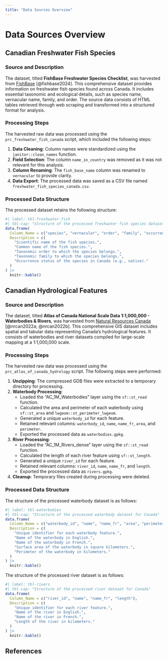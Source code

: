 ```yaml
---
title: "Data Sources Overview"
---
```


# Data Sources Overview

## Canadian Freshwater Fish Species {#sec-freshwater-fish}

### Source and Description

The dataset, titled **FishBase Freshwater Species Checklist**, was harvested from [FishBase](https://www.fishbase.se/) [@fishbase2024]. This comprehensive dataset provides information on freshwater fish species found across Canada. It includes essential taxonomic and ecological details, such as species name, vernacular name, family, and order. The source data consists of HTML tables retrieved through web scraping and transformed into a structured format for analysis.

### Processing Steps

The harvested raw data was processed using the `prc_freshwater_fish_canada` script, which included the following steps:

1. **Data Cleaning**: Column names were standardized using the `janitor::clean_names` function.
2. **Field Selection**: The column `name_in_country` was removed as it was not relevant for this analysis.
3. **Column Renaming**: The `fish_base_name` column was renamed to `vernacular` to provide clarity.
4. **Data Export**: The processed data was saved as a CSV file named `freshwater_fish_species_canada.csv`.

### Processed Data Structure

The processed dataset retains the following structure:

```r
#| label: tbl-freshwater-fish
#| tbl-cap: "Structure of the processed freshwater fish species dataset for Canada"
data.frame(
  Column_Name = c("species", "vernacular", "order", "family", "occurrence"),
  Description = c(
    "Scientific name of the fish species.",
    "Common name of the fish species.",
    "Taxonomic order to which the species belongs.",
    "Taxonomic family to which the species belongs.",
    "Occurrence status of the species in Canada (e.g., native)."
  )
) |>
  knitr::kable()
```

## Canadian Hydrological Features {#sec-canadian-hydrology}

### Source and Description

The dataset, titled **Atlas of Canada National Scale Data 1:1,000,000 - Waterbodies & Rivers**, was harvested from [Natural Resources Canada](https://open.canada.ca/data/en/dataset/e9931fc7-034c-52ad-91c5-6c64d4ba0065) [@nrcan2022a; @nrcan2022b]. This comprehensive GIS dataset includes spatial and tabular data representing Canada's hydrological features. It consists of waterbodies and river datasets compiled for large-scale mapping at a 1:1,000,000 scale. 

### Processing Steps

The harvested raw data was processed using the `prc_atlas_of_canada_hydrology` script. The following steps were performed:

1. **Unzipping**: The compressed GDB files were extracted to a temporary directory for processing.
2. **Waterbody Processing**:
   - Loaded the "AC_1M_Waterbodies" layer using the `sf::st_read` function.
   - Calculated the area and perimeter of each waterbody using `sf::st_area` and `lwgeom::st_perimeter_lwgeom`.
   - Generated a unique `waterbody_id` for each feature.
   - Retained relevant columns: `waterbody_id`, `name`, `name_fr`, `area`, and `perimeter`.
   - Exported the processed data as `waterbodies.gpkg`.
3. **River Processing**:
   - Loaded the "AC_1M_Rivers_dense" layer using the `sf::st_read` function.
   - Calculated the length of each river feature using `sf::st_length`.
   - Generated a unique `river_id` for each feature.
   - Retained relevant columns: `river_id`, `name`, `name_fr`, and `length`.
   - Exported the processed data as `rivers.gpkg`.
4. **Cleanup**: Temporary files created during processing were deleted.

### Processed Data Structure

The structure of the processed waterbody dataset is as follows:

```r
#| label: tbl-waterbodies
#| tbl-cap: "Structure of the processed waterbody dataset for Canada"
data.frame(
  Column_Name = c("waterbody_id", "name", "name_fr", "area", "perimeter"),
  Description = c(
    "Unique identifier for each waterbody feature.",
    "Name of the waterbody in English.",
    "Name of the waterbody in French.",
    "Surface area of the waterbody in square kilometers.",
    "Perimeter of the waterbody in kilometers."
  )
) |>
  knitr::kable()
```

The structure of the processed river dataset is as follows:

```r
#| label: tbl-rivers
#| tbl-cap: "Structure of the processed river dataset for Canada"
data.frame(
  Column_Name = c("river_id", "name", "name_fr", "length"),
  Description = c(
    "Unique identifier for each river feature.",
    "Name of the river in English.",
    "Name of the river in French.",
    "Length of the river in kilometers."
  )
) |>
  knitr::kable()
```

## References
